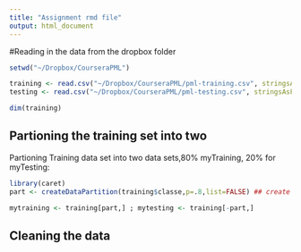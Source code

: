 ```yaml
---
title: "Assignment rmd file"
output: html_document
---
```


#Reading in the data from the dropbox folder

```r
setwd("~/Dropbox/CourseraPML")

training <- read.csv("~/Dropbox/CourseraPML/pml-training.csv", stringsAsFactors=FALSE,na.strings=c("NA","#DIV/0!",""))
testing <- read.csv("~/Dropbox/CourseraPML/pml-testing.csv", stringsAsFactors=FALSE,na.strings=c("NA","#DIV/0!",""))

dim(training)
```

## Partioning the training set into two
Partioning Training data set into two data sets,80% myTraining, 20% for myTesting:


```r
library(caret)
part <- createDataPartition(training$classe,p=.8,list=FALSE) ## create a partion indedx

mytraining <- training[part,] ; mytesting <- training[-part,]

```

## Cleaning the data
```r

```

